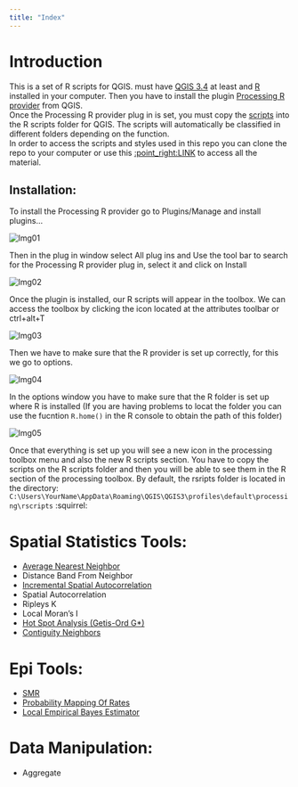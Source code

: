 ```yaml
---
title: "Index"
---
```


# Introduction
This is a set of R scripts for QGIS. must have [QGIS 3.4](https://qgis.org/en/site/forusers/download.html)  at least and [R](https://www.r-project.org/) installed in your computer. Then you have to install the plugin [Processing R provider](https://github.com/north-road/qgis-processing-r) from QGIS.  
Once the Processing R provider plug in is set, you must copy the [scripts](Scripts) into the R scripts folder for QGIS. The scripts will automatically be classified in different folders depending on the function.  
In order to access the scripts and styles used in this repo you can clone the repo to your computer or use this [:point_right:LINK](https://ucdavis.box.com/s/tq9sixfak1w4vpztk8qi9dk8xgmbrn5q) to access all the material.   

## Installation:
To install the Processing R provider go to Plugins/Manage and install plugins...

<img src="Images/Intro01.png" alt="Img01"/>
  
Then in the plug in window select All plug ins and Use the tool bar to search for the Processing R provider plug in, select it and click on Install


<img src="Images/Intro02.png" alt="Img02"/>

Once the plugin is installed, our R scripts will appear in the toolbox. We can access the toolbox by clicking the icon located at the attributes toolbar or ctrl+alt+T
  
<img src="Images/Intro03.png" alt="Img03"/>
  
Then we have to make sure that the R provider is set up correctly, for this we go to options.  

<img src="Images/Intro04.png" alt="Img04"/>

In the options window you have to make sure that the R folder is set up where R is installed (If you are having problems to locat the folder you can use the fucntion `R.home()` in the R console to obtain the path of this folder)

<img src="Images/Intro05.png" alt="Img05"/>

Once that everything is set up you will see a new icon in the processing toolbox menu and also the new R scripts section. You have to copy the scripts on the R scripts folder and then you will be able to see them in the R section of the processing toolbox. By default, the rsripts folder is located in the directory: `C:\Users\YourName\AppData\Roaming\QGIS\QGIS3\profiles\default\processing\rscripts` :squirrel:


# Spatial Statistics Tools:

* [Average Nearest Neighbor](Average_Nearest_Neighbor.html)
* Distance Band From Neighbor
* [Incremental Spatial Autocorrelation](Incremental_Spatial_Autocorrelation.html)
* Spatial Autocorrelation
* Ripleys K
* Local Moran's I
* [Hot Spot Analysis (Getis-Ord G*)](Hot_Spot_Analysis_Getis_Ord.html)
* [Contiguity Neighbors](Contiguity_Neighbors.html)

# Epi Tools:

* [SMR](SMR.html)
* [Probability Mapping Of Rates](Probability_Mapping_of_Rates.html)
* [Local Empirical Bayes Estimator](Local_Empirical_Bayes_Estimator.html)

# Data Manipulation:

* Aggregate